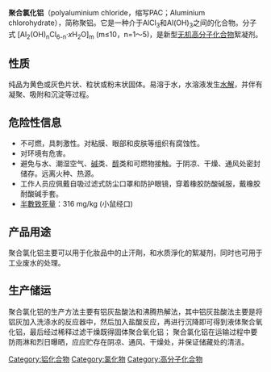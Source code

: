 '''聚合氯化铝'''（polyaluminium chloride，缩写PAC；Aluminium chlorohydrate），简称聚铝。它是一种介于AlCl<sub>3</sub>和Al(OH)<sub>3</sub>之间的化合物。分子式 [Al<sub>2</sub>(OH)<sub>n</sub>Cl<sub>6-n</sub>·''x''H<sub>2</sub>O]<sub>m</sub> (m≤10，n=1～5)，是新型[[无机|无机]][[高分子化合物|高分子化合物]]絮凝剂。

==性质==
纯品为黄色或灰色片状、粒状或粉末状固体。易溶于水，水溶液发生[[水解|水解]]，并伴有凝聚、吸附和沉淀等过程。

==危险性信息==
*不可燃，具刺激性。对粘膜、眼部和皮肤等组织有腐蚀性。
*对环境有危害。
*避免与水、潮湿空气、[[碱|碱]]类、[[醇|醇]]类和可燃物接触。于阴凉、干燥、通风处密封储存。远离火种、热源。
*工作人员应佩戴自吸过滤式防尘口罩和防护眼镜，穿着橡胶防酸碱服，戴橡胶耐酸碱手套。
*[[半數致死量|半數致死量]]：316 mg/kg (小鼠经口)

== 产品用途 ==
聚合氯化铝主要可以用于化妝品中的止汗劑，和水质淨化的絮凝剂，同时也可用于工业废水的处理。

== 生产储运 ==
聚合氯化铝的生产方法主要有铝灰盐酸法和沸腾热解法，其中铝灰盐酸法主要是将铝灰加入洗涤水的反应器中，然后加入盐酸反应，再进行沉降即可得到液体聚合氧化铝，最后经过稀释过滤干燥既得固体聚合氧化铝；
聚合氯化铝在运输过程中要防雨淋和烈日曝晒，应应贮存在阴凉、通风、干燥处，并保证储藏处的清洁。


[[Category:铝化合物|Category:铝化合物]]
[[Category:氯化物|Category:氯化物]]
[[Category:高分子化合物|Category:高分子化合物]]